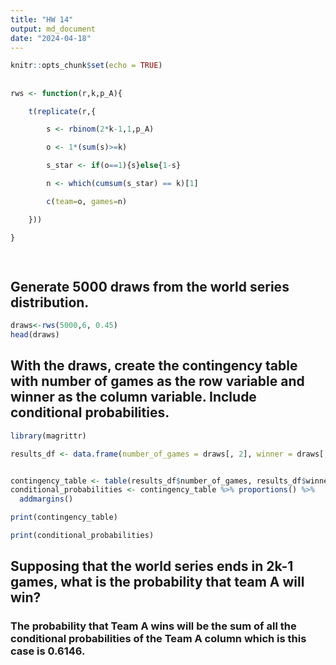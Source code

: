 ```yaml
---
title: "HW 14"
output: md_document
date: "2024-04-18"
---
```


```r
knitr::opts_chunk$set(echo = TRUE)
```

## 

```r

rws <- function(r,k,p_A){

    t(replicate(r,{

        s <- rbinom(2*k-1,1,p_A)

        o <- 1*(sum(s)>=k)

        s_star <- if(o==1){s}else{1-s}

        n <- which(cumsum(s_star) == k)[1]

        c(team=o, games=n)

    }))

}

 
```

## Generate 5000 draws from the world series distribution.



```r
draws<-rws(5000,6, 0.45)
head(draws)
```
## With the draws, create the contingency table with number of games as the row variable and winner as the column variable. Include conditional probabilities.

```r

library(magrittr)

results_df <- data.frame(number_of_games = draws[, 2], winner = draws[, 1])


contingency_table <- table(results_df$number_of_games, results_df$winner)
conditional_probabilities <- contingency_table %>% proportions() %>%
  addmargins()

print(contingency_table)

print(conditional_probabilities)
```

## Supposing that the world series ends in 2k-1 games, what is the probability that team A will win?
### The probability that Team A wins will be the sum of all the conditional probabilities of the Team A column which is this case is 0.6146.

